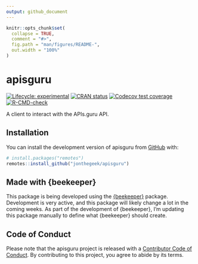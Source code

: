 ```yaml
---
output: github_document
---
```


<!-- README.md is generated from README.Rmd. Please edit that file -->

```r
knitr::opts_chunk$set(
  collapse = TRUE,
  comment = "#>",
  fig.path = "man/figures/README-",
  out.width = "100%"
)
```

# apisguru

<!-- badges: start -->
[![Lifecycle: experimental](https://img.shields.io/badge/lifecycle-experimental-orange.svg)](https://lifecycle.r-lib.org/articles/stages.html#experimental)
[![CRAN status](https://www.r-pkg.org/badges/version/apisguru)](https://CRAN.R-project.org/package=apisguru)
[![Codecov test coverage](https://codecov.io/gh/jonthegeek/apisguru/branch/main/graph/badge.svg)](https://app.codecov.io/gh/jonthegeek/apisguru?branch=main)
[![R-CMD-check](https://github.com/jonthegeek/apisguru/actions/workflows/R-CMD-check.yaml/badge.svg)](https://github.com/jonthegeek/apisguru/actions/workflows/R-CMD-check.yaml)
<!-- badges: end -->

A client to interact with the APIs.guru API.

## Installation

You can install the development version of apisguru from [GitHub](https://github.com/) with:

``` r
# install.packages("remotes")
remotes::install_github("jonthegeek/apisguru")
```

## Made with {beekeeper}

This package is being developed using the [{beekeeper}](https://beekeeper.api2r.org/) package.
Development is very active, and this package will likely change a lot in the coming weeks.
As part of the development of {beekeeper}, I'm updating this package manually to define what {beekeeper} should create.

## Code of Conduct

Please note that the apisguru project is released with a [Contributor Code of Conduct](https://jonthegeek.github.io/apisguru/CODE_OF_CONDUCT.html). By contributing to this project, you agree to abide by its terms.

